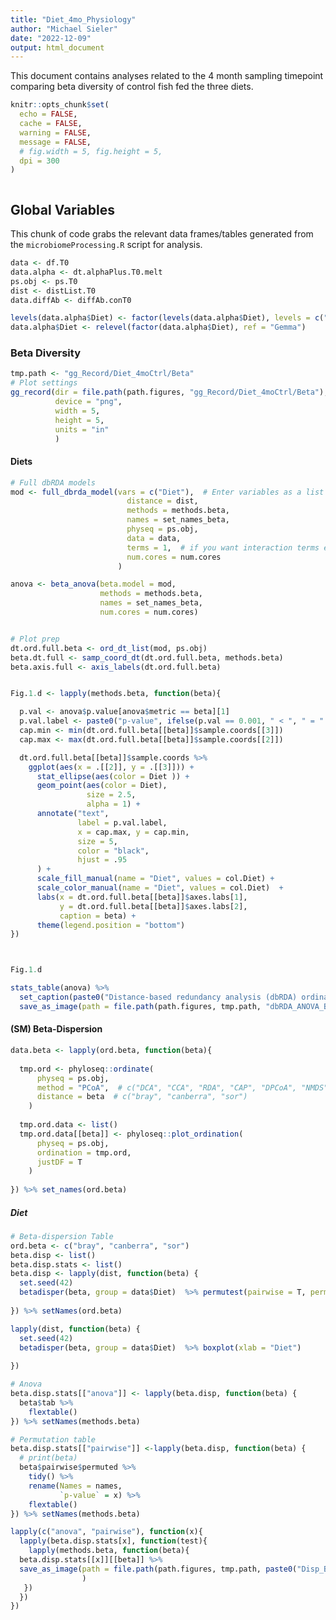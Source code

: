 ```yaml
---
title: "Diet_4mo_Physiology"
author: "Michael Sieler"
date: "2022-12-09"
output: html_document
---
```


This document contains analyses related to the 4 month sampling timepoint comparing beta diversity of control fish fed the three diets. 


```r

knitr::opts_chunk$set(
  echo = FALSE,
  cache = FALSE,
  warning = FALSE,
  message = FALSE, 
  # fig.width = 5, fig.height = 5,
  dpi = 300
)



```


## Global Variables

This chunk of code grabs the relevant data frames/tables generated from the `microbiomeProcessing.R` script for analysis.

```r

data <- df.T0
data.alpha <- dt.alphaPlus.T0.melt
ps.obj <- ps.T0
dist <- distList.T0
data.diffAb <- diffAb.conT0

levels(data.alpha$Diet) <- factor(levels(data.alpha$Diet), levels = c("Gemma", "Watts", "ZIRC"))
data.alpha$Diet <- relevel(factor(data.alpha$Diet), ref = "Gemma")

```



### Beta Diversity


```r
tmp.path <- "gg_Record/Diet_4moCtrl/Beta"
# Plot settings
gg_record(dir = file.path(path.figures, "gg_Record/Diet_4moCtrl/Beta"),
          device = "png",
          width = 5,
          height = 5,
          units = "in"
          )

```

#### Diets

```r

# Full dbRDA models
mod <- full_dbrda_model(vars = c("Diet"),  # Enter variables as a list "c(var.A, var.B, var.C)"
                          distance = dist,
                          methods = methods.beta,
                          names = set_names_beta,
                          physeq = ps.obj,
                          data = data,
                          terms = 1,  # if you want interaction terms enter 2, otherwise 1
                          num.cores = num.cores
                        )

anova <- beta_anova(beta.model = mod,
                    methods = methods.beta,
                    names = set_names_beta,
                    num.cores = num.cores)


# Plot prep
dt.ord.full.beta <- ord_dt_list(mod, ps.obj)
beta.dt.full <- samp_coord_dt(dt.ord.full.beta, methods.beta)
beta.axis.full <- axis_labels(dt.ord.full.beta)


Fig.1.d <- lapply(methods.beta, function(beta){

  p.val <- anova$p.value[anova$metric == beta][1]
  p.val.label <- paste0("p-value", ifelse(p.val == 0.001, " < ", " = " ), p.val)
  cap.min <- min(dt.ord.full.beta[[beta]]$sample.coords[[3]])
  cap.max <- max(dt.ord.full.beta[[beta]]$sample.coords[[2]])

  dt.ord.full.beta[[beta]]$sample.coords %>%
    ggplot(aes(x = .[[2]], y = .[[3]])) +
      stat_ellipse(aes(color = Diet )) +
      geom_point(aes(color = Diet),
                 size = 2.5,
                 alpha = 1) +
      annotate("text", 
               label = p.val.label,
               x = cap.max, y = cap.min, 
               size = 5, 
               color = "black",
               hjust = .95
      ) +
      scale_fill_manual(name = "Diet", values = col.Diet) +
      scale_color_manual(name = "Diet", values = col.Diet)  + 
      labs(x = dt.ord.full.beta[[beta]]$axes.labs[1], 
           y = dt.ord.full.beta[[beta]]$axes.labs[2],
           caption = beta) + 
      theme(legend.position = "bottom")
})



Fig.1.d

stats_table(anova) %>%
  set_caption(paste0("Distance-based redundancy analysis (dbRDA) ordination. Beta.Score ~ Diet")) %>%
  save_as_image(path = file.path(path.figures, tmp.path, "dbRDA_ANOVA_Beta-Diet_4moCtrl.png"))

```

#### (SM) Beta-Dispersion

```r

data.beta <- lapply(ord.beta, function(beta){
  
  tmp.ord <- phyloseq::ordinate(
      physeq = ps.obj, 
      method = "PCoA",  # c("DCA", "CCA", "RDA", "CAP", "DPCoA", "NMDS", "MDS", "PCoA")
      distance = beta  # c("bray", "canberra", "sor")
    )
  
  tmp.ord.data <- list()
  tmp.ord.data[[beta]] <- phyloseq::plot_ordination(
      physeq = ps.obj,
      ordination = tmp.ord,
      justDF = T
    )
  
}) %>% set_names(ord.beta)

```


##### Diet

```r

# Beta-dispersion Table
ord.beta <- c("bray", "canberra", "sor")
beta.disp <- list()
beta.disp.stats <- list()
beta.disp <- lapply(dist, function(beta) {
  set.seed(42)
  betadisper(beta, group = data$Diet)  %>% permutest(pairwise = T, permutations = 999)
  
}) %>% setNames(ord.beta)

lapply(dist, function(beta) {
  set.seed(42)
  betadisper(beta, group = data$Diet)  %>% boxplot(xlab = "Diet")
  
}) 

# Anova
beta.disp.stats[["anova"]] <- lapply(beta.disp, function(beta) {
  beta$tab %>% 
    flextable()
}) %>% setNames(methods.beta)

# Permutation table
beta.disp.stats[["pairwise"]] <-lapply(beta.disp, function(beta) {
  # print(beta)
  beta$pairwise$permuted %>%
    tidy() %>%
    rename(Names = names,
           `p-value` = x) %>%
    flextable()
}) %>% setNames(methods.beta)

lapply(c("anova", "pairwise"), function(x){
  lapply(beta.disp.stats[x], function(test){
    lapply(methods.beta, function(beta){
  beta.disp.stats[[x]][[beta]] %>%
  save_as_image(path = file.path(path.figures, tmp.path, paste0("Disp_Beta-", x, "-",beta, "-Diet_4moCtrl.png"))
                )
   })
  })
})

```